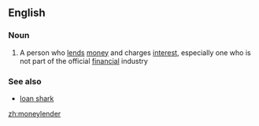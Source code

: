 ==English==

===Noun===
{{en-noun}}

# A person who [[lend]]s [[money]] and charges [[interest]], especially one who is not part of the official [[financial]] industry

===See also===
*[[loan shark]]

[[zh:moneylender]]